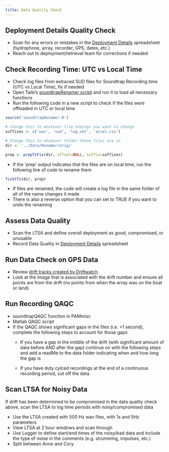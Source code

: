 ```yaml
---
title: Data Quality Check
---
```


## Deployment Details Quality Check

-   Scan for any errors or mistakes in the [Deployment Details](https://docs.google.com/spreadsheets/d/10bxlwfVOe1LFfj69B_YddxcA0V14m7codYwgD2YncFk/edit?usp=sharing) spreadsheet (hydrophone, array, recorder, GPS, dates, etc.)
-   Reach out to deployment/retrieval team for corrections if needed

## Check Recording Time: UTC vs Local Time

-   Check log files from extraced SUD files for Soundtrap Recording time (UTC vs Local Time), fix if needed
-   Open Taiki's [soundtrapRenamer script](https://github.com/TaikiSan21/PAMmisc/blob/024337d62371fb419e40bd0a3764905866ae6a36/devel/soundtrapRenamer.R) and run it to load all necessary functions
-   Run the following code in a new script to check if the files were offloaded in UTC or local time

```r
source('soundtrapRenamer.R')

# change this to whatever file endings you want to change
suffixes <- c('wav', 'sud', 'log.xml', 'accel.csv')

# Change this to whatever folder these files are in
dir <- '../Data/Renamer/orig/'

prep <- prepTzFix(dir, offset=NULL, suffix=suffixes)
```

-   If the 'prep' output indicates that the files are on local time, run the following line of code to rename them

```r
fixStTz(dir, prep)
```

-   If files are renamed, the code will create a log file in the same folder of all of the name changes it made
-   There is also a reverse option that you can set to TRUE if you want to undo the renaming

## Assess Data Quality

-   Scan the LTSA and define overall deployment as good, compromised, or unusable
-   Record Data Quality in [Deployment Details](https://docs.google.com/spreadsheets/d/10bxlwfVOe1LFfj69B_YddxcA0V14m7codYwgD2YncFk/edit?usp=sharing) spreadsheet

## Run Data Check on GPS Data

-   Review [drift tracks created by Driftwatch](https://drive.google.com/file/d/1Ca2MKzXSDYh-o71WvVr2EoC9zs7w3gbo/view?usp=share_link)
-   Look at the image that is associated with the drift number and ensure all points are from the drift (no points from when the array was on the boat or land)

## Run Recording QAQC 

-   soundtrapQAQC function in PAMmisc
-   Matlab QAQC script
-   If the QAQC shows significant gaps in the files (i.e. \>1 second), complete the following steps to account for those gaps
    -   If you have a gap in the middle of the drift (with significant amount of data before AND after the gap) continue on with the following steps and add a readMe to the data folder indicating when and how long the gap is

    -   If you have duty cylced recordings at the end of a continuous recording period, cut off the data

## Scan LTSA for Noisy Data

If drift has been determined to be compromised in the data quality check above, scan the LTSA to log time periods with noisy/compromised data

-   Use the LTSA created with 500 Hz wav files, with 1s and 5Hz parameters
-   View LTSA at 2 hour windows and scan through
-   Use Logger to define start/end times of the noisy/bad data and include the type of noise in the comments (e.g. strumming, impulses, etc.)
-   Split between Anne and Cory

